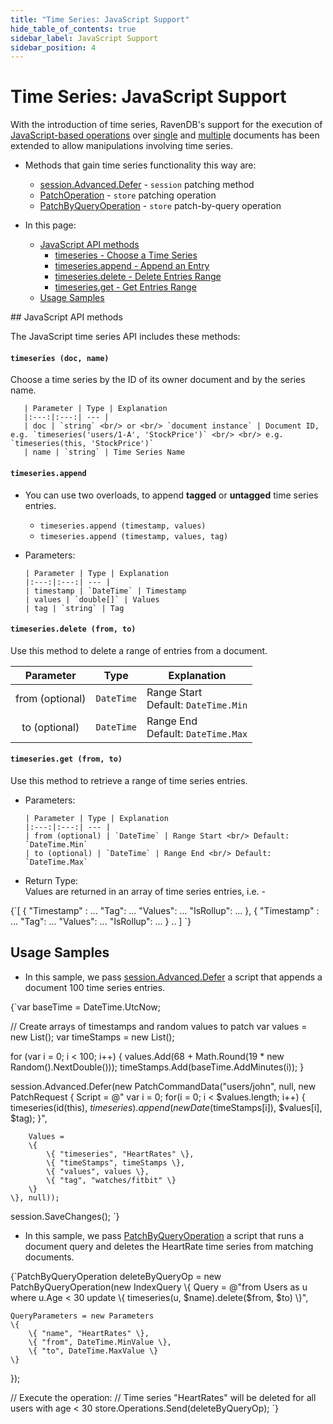 ```yaml
---
title: "Time Series: JavaScript Support"
hide_table_of_contents: true
sidebar_label: JavaScript Support
sidebar_position: 4
---
```



# Time Series: JavaScript Support

<Admonition type="note" title="Note">

With the introduction of time series, RavenDB's support for the execution 
of [JavaScript-based operations](../../../server/kb/javascript-engine.mdx) 
over [single](../../../client-api/operations/patching/single-document.mdx#patching-how-to-perform-single-document-patch-operations) 
and [multiple](../../../client-api/operations/patching/set-based.mdx) 
documents has been extended to allow manipulations involving time series.  

* Methods that gain time series functionality this way are:  
  * [session.Advanced.Defer](../../../document-extensions/timeseries/client-api/session/patch.mdx) - 
    `session` patching method  
  * [PatchOperation](../../../document-extensions/timeseries/client-api/operations/patch.mdx#patchoperation) - 
    `store` patching operation  
  * [PatchByQueryOperation](../../../document-extensions/timeseries/client-api/operations/patch.mdx#patchbyqueryoperation) - 
    `store` patch-by-query operation  

* In this page:  
  * [JavaScript API methods](../../../document-extensions/timeseries/client-api/javascript-support.mdx#javascript-api-methods)  
     * [timeseries - Choose a Time Series](../../../document-extensions/timeseries/client-api/javascript-support.mdx#section)  
     * [timeseries.append - Append an Entry](../../../document-extensions/timeseries/client-api/javascript-support.mdx#section-1)  
     * [timeseries.delete - Delete Entries Range](../../../document-extensions/timeseries/client-api/javascript-support.mdx#section-2)  
     * [timeseries.get - Get Entries Range](../../../document-extensions/timeseries/client-api/javascript-support.mdx#section-3)  
  * [Usage Samples](../../../document-extensions/timeseries/client-api/javascript-support.mdx#usage-samples)  

</Admonition>
## JavaScript API methods

The JavaScript time series API includes these methods:  
#### `timeseries (doc, name)`  

Choose a time series by the ID of its owner document and by the series name.  

       | Parameter | Type | Explanation 
       |:---:|:---:| --- |
       | doc | `string` <br/> or <br/> `document instance` | Document ID, e.g. `timeseries('users/1-A', 'StockPrice')` <br/> <br/> e.g. `timeseries(this, 'StockPrice')`  
       | name | `string` | Time Series Name  
#### `timeseries.append`  

* You can use two overloads, to append **tagged** or **untagged** time series entries.  
   * `timeseries.append (timestamp, values)`  
   * `timeseries.append (timestamp, values, tag)`

* Parameters:  

      | Parameter | Type | Explanation
      |:---:|:---:| --- |
      | timestamp | `DateTime` | Timestamp 
      | values | `double[]` | Values 
      | tag | `string` | Tag 
#### `timeseries.delete (from, to)`  

Use this method to delete a range of entries from a document.  

| Parameter | Type | Explanation 
|:---:|:---:| --- |
| from (optional) | `DateTime` | Range Start <br/> Default: `DateTime.Min` 
| to (optional) | `DateTime` | Range End <br/> Default: `DateTime.Max` 
#### `timeseries.get (from, to)`  

Use this method to retrieve a range of time series entries.  

* Parameters:  

      | Parameter | Type | Explanation 
      |:---:|:---:| --- |
      | from (optional) | `DateTime` | Range Start <br/> Default: `DateTime.Min` 
      | to (optional) | `DateTime` | Range End <br/> Default: `DateTime.Max` 

* Return Type:  
  Values are returned in an array of time series entries, i.e. -

<TabItem value="json" label="json">
<CodeBlock language="json">
{`[
{
"Timestamp" : ...
"Tag": ...
"Values": ...
"IsRollup": ...
},
{
"Timestamp" : ...
"Tag": ...
"Values": ...
"IsRollup": ...
}
..
]
`}
</CodeBlock>
</TabItem>



## Usage Samples

* In this sample, we pass [session.Advanced.Defer](../../../document-extensions/timeseries/client-api/session/patch.mdx) 
  a script that appends a document 100 time series entries.  
<TabItem value="TS_region-Session_Patch-Append-TS-Entries" label="TS_region-Session_Patch-Append-TS-Entries">
<CodeBlock language="csharp">
{`var baseTime = DateTime.UtcNow;

// Create arrays of timestamps and random values to patch
var values = new List<double>();
var timeStamps = new List<DateTime>();

for (var i = 0; i < 100; i++)
\{
    values.Add(68 + Math.Round(19 * new Random().NextDouble()));
    timeStamps.Add(baseTime.AddMinutes(i));
\}

session.Advanced.Defer(new PatchCommandData("users/john", null,
    new PatchRequest
    \{
        Script = @"
            var i = 0;
            for(i = 0; i < $values.length; i++)
            \{
                timeseries(id(this), $timeseries)
                .append (
                    new Date($timeStamps[i]), 
                    $values[i], 
                    $tag);
            \}",

        Values =
        \{
            \{ "timeseries", "HeartRates" \},
            \{ "timeStamps", timeStamps \},
            \{ "values", values \},
            \{ "tag", "watches/fitbit" \}
        \}
    \}, null));

session.SaveChanges();
`}
</CodeBlock>
</TabItem>


* In this sample, we pass [PatchByQueryOperation](../../../document-extensions/timeseries/client-api/operations/patch.mdx#patchbyqueryoperation) 
  a script that runs a document query and deletes the HeartRate time series from matching documents.  
<TabItem value="TS_region-PatchByQueryOperation-Delete-From-Multiple-Docs" label="TS_region-PatchByQueryOperation-Delete-From-Multiple-Docs">
<CodeBlock language="csharp">
{`PatchByQueryOperation deleteByQueryOp = new PatchByQueryOperation(new IndexQuery
\{
    Query = @"from Users as u
              where u.Age < 30
              update
              \{
                  timeseries(u, $name).delete($from, $to)
              \}",
    
    QueryParameters = new Parameters
    \{
        \{ "name", "HeartRates" \},
        \{ "from", DateTime.MinValue \},
        \{ "to", DateTime.MaxValue \}
    \}
\});

// Execute the operation: 
// Time series "HeartRates" will be deleted for all users with age < 30
store.Operations.Send(deleteByQueryOp);
`}
</CodeBlock>
</TabItem>  



